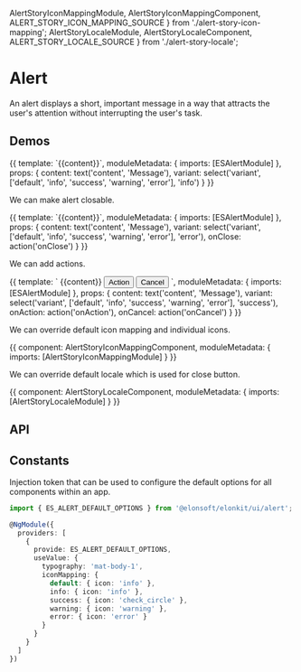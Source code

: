 


  AlertStoryIconMappingModule,
  AlertStoryIconMappingComponent,
  ALERT_STORY_ICON_MAPPING_SOURCE
} from './alert-story-icon-mapping';
  AlertStoryLocaleModule,
  AlertStoryLocaleComponent,
  ALERT_STORY_LOCALE_SOURCE
} from './alert-story-locale';

<Meta title='UI/Alert' component={ESAlertComponent} />

# Alert

An alert displays a short, important message in a way that attracts the user's attention without
interrupting the user's task.

## Demos

<Canvas source={ALERT_STORY_BASIC_SOURCE}>
  <Story name='Basic' height='100px'>
    {{
      template: `<es-alert [variant]="variant">{{content}}</es-alert>`,
      moduleMetadata: {
        imports: [ESAlertModule]
      },
      props: {
        content: text('content', 'Message'),
        variant: select('variant', ['default', 'info', 'success', 'warning', 'error'], 'info')
      }
    }}
  </Story>
</Canvas>

We can make alert closable.

<Canvas source={ALERT_STORY_CLOSABLE_SOURCE}>
  <Story name='Closable' height='100px'>
    {{
      template: `<es-alert [variant]="variant" closable (closed)="onClose()">{{content}}</es-alert>`,
      moduleMetadata: {
        imports: [ESAlertModule]
      },
      props: {
        content: text('content', 'Message'),
        variant: select('variant', ['default', 'info', 'success', 'warning', 'error'], 'error'),
        onClose: action('onClose')
      }
    }}
  </Story>
</Canvas>

We can add actions.

<Canvas source={ALERT_STORY_CLOSABLE_SOURCE}>
  <Story name='Actions' height='200px'>
    {{
      template: `
        <es-alert [variant]="variant">
          {{content}}
          <es-alert-actions>
            <button mat-flat-button (click)="onAction()">Action</button>
            <button mat-button (click)="onCancel()">Cancel</button>
          </es-alert-actions>
        </es-alert>
      `,
      moduleMetadata: {
        imports: [ESAlertModule]
      },
      props: {
        content: text('content', 'Message'),
        variant: select('variant', ['default', 'info', 'success', 'warning', 'error'], 'success'),
        onAction: action('onAction'),
        onCancel: action('onCancel')
      }
    }}
  </Story>
</Canvas>

We can override default icon mapping and individual icons.

<Canvas source={ALERT_STORY_ICON_MAPPING_SOURCE}>
  <Story name='Icon mapping' height='400px'>
    {{
      component: AlertStoryIconMappingComponent,
      moduleMetadata: {
        imports: [AlertStoryIconMappingModule]
      }
    }}
  </Story>
</Canvas>

We can override default locale which is used for close button.

<Canvas source={ALERT_STORY_LOCALE_SOURCE}>
  <Story name='Locale' height='200px'>
    {{
      component: AlertStoryLocaleComponent,
      moduleMetadata: {
        imports: [AlertStoryLocaleModule]
      }
    }}
  </Story>
</Canvas>

## API

<ArgsTable />

## Constants

Injection token that can be used to configure the default options for all components within an app.

```ts
import { ES_ALERT_DEFAULT_OPTIONS } from '@elonsoft/elonkit/ui/alert';

@NgModule({
  providers: [
    {
      provide: ES_ALERT_DEFAULT_OPTIONS,
      useValue: {
        typography: 'mat-body-1',
        iconMapping: {
          default: { icon: 'info' },
          info: { icon: 'info' },
          success: { icon: 'check_circle' },
          warning: { icon: 'warning' },
          error: { icon: 'error' }
        }
      }
    }
  ]
})
```
